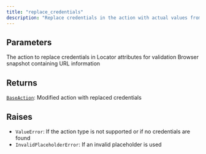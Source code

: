 ```yaml
---
title: "replace_credentials"
description: "Replace credentials in the action with actual values from the vault"
---
```





## Parameters

<ParamField path="action" type="BaseAction">
  The action to replace credentials in
</ParamField>

<ParamField path="attrs" type="LocatorAttributes">
  Locator attributes for validation
</ParamField>

<ParamField path="snapshot" type="BrowserSnapshot">
  Browser snapshot containing URL information
</ParamField>

## Returns

[`BaseAction`](../misc/baseaction): Modified action with replaced credentials

## Raises

- `ValueError`: If the action type is not supported or if no credentials are found
- `InvalidPlaceholderError`: If an invalid placeholder is used
